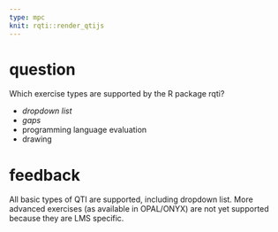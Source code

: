 ---
type: mpc
knit: rqti::render_qtijs
---

# question

Which exercise types are supported by the R package rqti?

- *dropdown list*
- *gaps*
- programming language evaluation
- drawing

# feedback

All basic types of QTI are supported, including dropdown list. More advanced exercises (as available in OPAL/ONYX) are not yet supported because they are LMS specific.
